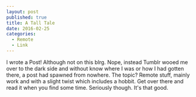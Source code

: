 ```yaml
---
layout: post
published: true
title: A Tall Tale
date: 2016-02-25
categories:
  - Remote
  - Link
---
```



I wrote a Post! Although not on this blrg. 
Nope, instead Tumblr wooed me over to the dark side and without know where I was or how I had gotten there, 
a post had spawned from nowhere. 
The topic? Remote stuff, mainly work and with a slight twist which includes a hobbit. 
Get over there and read it when you find some time. Seriously though. It's that good.
